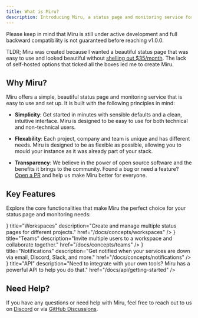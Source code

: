 ```yaml
---
title: What is Miru?
description: Introducing Miru, a status page and monitoring service for humans.
---
```


<Callout type="warn" title="Here be dragons!" className="-translate-y-4">
	Please keep in mind that Miru is still under active development and full
	backward compatibility is not guaranteed before reaching v1.0.0.
</Callout>

TLDR; Miru was created because I wanted a beautiful status page that was easy to use and looked beautiful without [shelling out $35/month](https://bsky.app/profile/me.tygr.dev/post/3ll5ucrwd4s2e).
The lack of self-hosted options that ticked all the boxes led me to create Miru.

## Why Miru?

Miru offers a simple, beautiful status page and monitoring service that is easy to use and set up. It is built with the following principles in mind:

-   **Simplicity**: Get started in minutes with sensible defaults and a clean, intuitive interface. Miru is designed to be easy to use for both technical and non-technical users.

-   **Flexability**: Each project, company and team is unique and has different needs. Miru is designed to be as flexible as possible, allowing you to mould your instance as it was already part of your stack.

-   **Transparency**: We believe in the power of open source software and the benefits it brings to the community. Found a bug or need a feature? [Open a PR](https://github.com/nord-studio/miru/issues/new) and help us make Miru better for everyone.

## Key Features

Explore the core functionalities that make Miru the perfect choice for your status page and monitoring needs:


<Cards>
	<Card
		icon={<Blend />}
		title="Workspaces"
		description="Create and manage multiple status pages for different projects."
		href="/docs/concepts/workspaces"
	/>
	<Card
		icon={<Users />}
		title="Teams"
		description="Invite multiple users to a workspace and collaborate together."
		href="/docs/concepts/teams"
	/>
	<Card
		icon={<BellRing />}
		title="Notifications"
		description="Get notified when your services are down via email, Discord, Slack, and more."
		href="/docs/concepts/notifications"
	/>
	<Card
		icon={<Code />}
		title="API"
		description="Need to integrate with your own tools? Miru has a powerful API to help you do that."
		href="/docs/api/getting-started"
	/>
</Cards>

## Need Help?

If you have any questions or need help with Miru, feel free to reach out to us on [Discord](https://nordstud.io/discord) or via [GitHub Discussions](https://github.com/nord-studio/miru/discussions).
